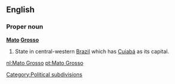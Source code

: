 ==English==

===Proper noun===
'''[[Mato]] [[Grosso]]'''

#State in central-western [[Brazil]] which has [[Cuiabá]] as its capital.
[[Category:Political subdivisions]]
[[nl:Mato Grosso]]
[[pt:Mato Grosso]]